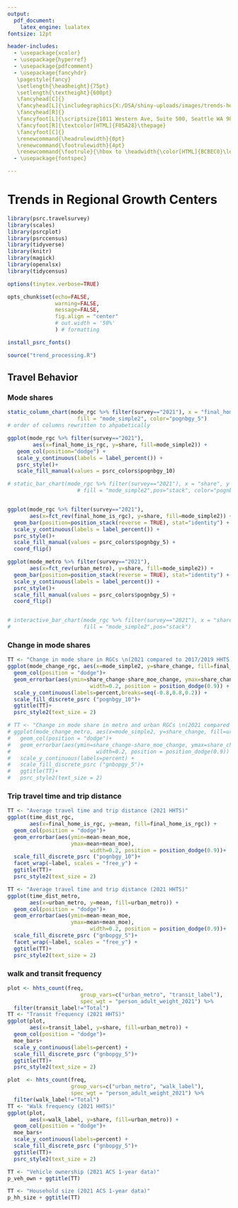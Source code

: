 ```yaml
---
output: 
  pdf_document:
    latex_engine: lualatex
fontsize: 12pt

header-includes:
  - \usepackage{xcolor}
  - \usepackage{hyperref}
  - \usepackage{pdfcomment}
  - \usepackage{fancyhdr}
   \pagestyle{fancy}
   \setlength{\headheight}{75pt}
   \setlength{\textheight}{600pt}
   \fancyhead[C]{}
   \fancyhead[L]{\includegraphics{X:/DSA/shiny-uploads/images/trends-header.png}}
   \fancyhead[R]{}
   \fancyfoot[L]{\scriptsize{1011 Western Ave, Suite 500, Seattle WA 98104} \textcolor[HTML]{F05A28}. 206.464.7532 \textcolor[HTML]{F05A28}. www.psrc.org \textcolor[HTML]{F05A28}. November 2022}
   \fancyfoot[R]{\textcolor[HTML]{F05A28}\thepage}
   \fancyfoot[C]{}
   \renewcommand{\headrulewidth}{0pt}
   \renewcommand{\footrulewidth}{4pt}
   \renewcommand{\footrule}{\hbox to \headwidth{\color[HTML]{BCBEC0}\leaders\hrule height \footrulewidth\hfill}}
  - \usepackage{fontspec}

---
```

\setmainfont{Poppins}

# Trends in Regional Growth Centers

\begin{flushleft}
Since the early 1990s, the region has been focused on concentrating growth into centers. Regional growth centers represent a small share of the region's land that are planned for dense, walkable, mixed-used areas.

This report looks into the travel behaviors residents in RGCs and non-RGC areas.
\end{flushleft}
```r

library(psrc.travelsurvey)
library(scales)
library(psrcplot)
library(psrccensus)
library(tidyverse)
library(knitr)
library(magick)
library(openxlsx)
library(tidycensus)

options(tinytex.verbose=TRUE)

opts_chunk$set(echo=FALSE, 
               warning=FALSE, 
               message=FALSE,
               fig.align = "center"
               # out.width = '50%'
               ) # formatting

install_psrc_fonts()

source("trend_processing.R")
```

## Travel Behavior

### Mode shares

```r
static_column_chart(mode_rgc %>% filter(survey=="2021"), x = "final_home_is_rgc", y = "share",
                      fill = "mode_simple2", color="pognbgy_5")
# order of columns rewritten to ahpabetically

ggplot(mode_rgc %>% filter(survey=="2021"), 
        aes(x=final_home_is_rgc, y=share, fill=mode_simple2)) +
   geom_col(position="dodge") +
   scale_y_continuous(labels = label_percent()) +
   psrc_style()+
   scale_fill_manual(values = psrc_colors$pognbgy_10)
```


```r
# static_bar_chart(mode_rgc %>% filter(survey=="2021"), x = "share", y = "final_home_is_rgc",
                      # fill = "mode_simple2",pos="stack", color="pognbgy_5")


ggplot(mode_rgc %>% filter(survey=="2021"), 
       aes(x=fct_rev(final_home_is_rgc), y=share, fill=mode_simple2)) +
  geom_bar(position=position_stack(reverse = TRUE), stat="identity") + # reverse order (bottom to top instead of top to bottom): position_stack(reverse = TRUE)
  scale_y_continuous(labels = label_percent()) +
  psrc_style()+
  scale_fill_manual(values = psrc_colors$pognbgy_5) +
  coord_flip()

ggplot(mode_metro %>% filter(survey=="2021"), 
       aes(x=fct_rev(urban_metro), y=share, fill=mode_simple2)) +
  geom_bar(position=position_stack(reverse = TRUE), stat="identity") + # reverse order (bottom to top instead of top to bottom): position_stack(reverse = TRUE)
  scale_y_continuous(labels = label_percent()) +
  psrc_style()+
  scale_fill_manual(values = psrc_colors$pognbgy_5) +
  coord_flip()


# interactive_bar_chart(mode_rgc %>% filter(survey=="2021"), x = "share", y = "final_home_is_rgc",
#                       fill = "mode_simple2",pos="stack")
```

### Change in mode shares

```r
TT <- "Change in mode share in RGCs \n(2021 compared to 2017/2019 HHTS)"
ggplot(mode_change_rgc, aes(x=mode_simple2, y=share_change, fill=final_home_is_rgc)) +
  geom_col(position = "dodge")+
  geom_errorbar(aes(ymin=share_change-share_moe_change, ymax=share_change+share_moe_change),
                          width=0.2, position = position_dodge(0.9)) +
  scale_y_continuous(labels=percent,breaks=seq(-0.8,0.8,0.2)) +
  scale_fill_discrete_psrc ("pognbgy_10")+
  ggtitle(TT)+
  psrc_style2(text_size = 2)

# TT <- "Change in mode share in metro and urban RGCs \n(2021 compared to 2017/2019 HHTS)"
# ggplot(mode_change_metro, aes(x=mode_simple2, y=share_change, fill=urban_metro)) +
#   geom_col(position = "dodge")+
#   geom_errorbar(aes(ymin=share_change-share_moe_change, ymax=share_change+share_moe_change),
#                           width=0.2, position = position_dodge(0.9)) +
#   scale_y_continuous(labels=percent) +
#   scale_fill_discrete_psrc ("gnbopgy_5")+
#   ggtitle(TT)+
#   psrc_style2(text_size = 2)
```

### Trip travel time and trip distance

```r
TT <- "Average travel time and trip distance (2021 HHTS)"
ggplot(time_dist_rgc, 
       aes(x=final_home_is_rgc, y=mean, fill=final_home_is_rgc)) +
  geom_col(position = "dodge")+  
  geom_errorbar(aes(ymin=mean-mean_moe, 
                    ymax=mean+mean_moe),
                          width=0.2, position = position_dodge(0.9))+
  scale_fill_discrete_psrc ("pognbgy_10")+
  facet_wrap(~label, scales = "free_y") +
  ggtitle(TT)+
  psrc_style2(text_size = 2)

TT <- "Average travel time and trip distance (2021 HHTS)"
ggplot(time_dist_metro, 
       aes(x=urban_metro, y=mean, fill=urban_metro)) +
  geom_col(position = "dodge")+  
  geom_errorbar(aes(ymin=mean-mean_moe, 
                    ymax=mean+mean_moe),
                          width=0.2, position = position_dodge(0.9))+
  scale_fill_discrete_psrc ("gnbopgy_5")+
  facet_wrap(~label, scales = "free_y") +
  ggtitle(TT)+
  psrc_style2(text_size = 2)
```

### walk and transit frequency
```r
plot <- hhts_count(freq, 
                       group_vars=c("urban_metro", "transit_label"),
                       spec_wgt = "person_adult_weight_2021") %>%
  filter(transit_label!="Total") 
TT <- "Transit frequency (2021 HHTS)"
ggplot(plot, 
       aes(x=transit_label, y=share, fill=urban_metro)) +
  geom_col(position = "dodge")+  
  moe_bars+
  scale_y_continuous(labels=percent) +
  scale_fill_discrete_psrc ("gnbopgy_5")+
  ggtitle(TT)+
  psrc_style2(text_size = 2)

plot  <- hhts_count(freq, 
                    group_vars=c("urban_metro", "walk_label"),
                    spec_wgt = "person_adult_weight_2021") %>%
  filter(walk_label!="Total") 
TT <- "Walk frequency (2021 HHTS)"
ggplot(plot, 
       aes(x=walk_label, y=share, fill=urban_metro)) +
  geom_col(position = "dodge")+  
  moe_bars+
  scale_y_continuous(labels=percent) +
  scale_fill_discrete_psrc ("gnbopgy_5")+
  ggtitle(TT)+
  psrc_style2(text_size = 2)

```


```r
TT <- "Vehicle ownership (2021 ACS 1-year data)"
p_veh_own + ggtitle(TT)
```

```r
TT <- "Household size (2021 ACS 1-year data)"
p_hh_size + ggtitle(TT)
```


<!-- ![](C:/GitHub/travel-studies/2021/trend-stories/bike-ped/walking_image_header.png){width=100%} -->
\begin{flushleft}
The 2021 regional travel survey collected day-to-day information from households in the central Puget Sound region: how we traveled, where we went, how long it took - even where we chose to live and whether we got home deliveries. This report compares household travel choices in 2021, during COVID-19 conditions to that in the previous years of 2017 and 2019. Learn more at the \href{https://www.psrc.org/our-work/household-travel-survey-program}{\underline{\textcolor{blue}{PSRC household travel survey webpage}}}. You can also \href{https://household-travel-survey-psregcncl.hub.arcgis.com}{\underline{\textcolor{blue}{view the full travel survey dataset here}}}, including 2017, 2019, and 2021 data.
\end{flushleft}



\subsection{Conclusion}
\begin{flushleft}
People were walking and biking more in 2021 than in previous years, but using transit less. COVID-19 conditions contributed to this substantial shift in behavior across most demographic groups. The 2023 household travel survey will show whether these patterns continue.
\end{flushleft}
